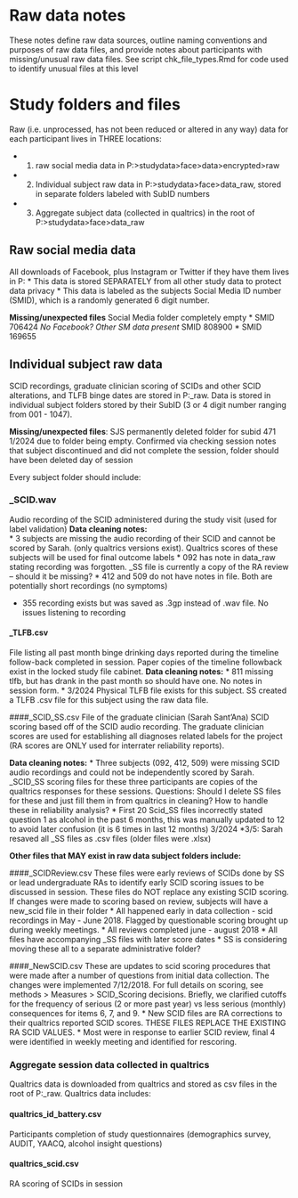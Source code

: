 # Raw data notes
These notes define raw data sources, outline naming conventions and purposes of raw data files, and provide notes about participants with missing/unusual raw data files. See script chk_file_types.Rmd for code used to identify unusual files at this level

# Study folders and files
Raw (i.e. unprocessed, has not been reduced or altered in any way) data for each participant lives in THREE locations: 
  
  * 1) raw social media data in P:>studydata>face>data>encrypted>raw
  * 2) Individual subject raw data in P:>studydata>face>data_raw, stored in separate folders labeled with SubID numbers
  * 3) Aggregate subject data (collected in qualtrics) in the root of P:>studydata>face>data_raw

## Raw social media data 
All downloads of Facebook, plus Instagram or Twitter if they have them lives in P:\studydata\face\data\encrypted\raw
* This data is stored SEPARATELY from all other study data to protect data privacy
* This data is labeled as the subjects Social Media ID number (SMID), which is a randomly generated 6 digit number.

**Missing/unexpected files**
Social Media folder completely empty
  * SMID 706424
*
No Facebook? Other SM data present
  * SMID 808900
  * SMID 169655


## Individual subject raw data
SCID recordings, graduate clinician scoring of SCIDs and other SCID alterations, and TLFB binge dates are stored in P:\studydata\face\data_raw. Data is stored in individual subject folders stored by their SubID (3 or 4 digit number ranging from 001 - 1047). 

**Missing/unexpected files**: SJS permanently deleted folder for subid 471 1/2024 due to folder being empty. Confirmed via checking session notes that subject discontinued and did not complete the session, folder should have been deleted day of session


Every subject folder should include:

### _SCID.wav
Audio recording of the SCID administered during the study visit (used for label validation)
**Data cleaning notes:**  
* 3 subjects are missing the audio recording of their SCID and cannot be scored by Sarah. (only qualtrics versions exist). Qualtrics scores of these subjects will be used for final outcome labels
  * 092 has note in data_raw stating recording was forgotten.   _SS file is currently a copy of the RA review -- should it be missing?
  * 412 and 509 do not have notes in file. Both are potentially short recordings (no symptoms)
  
* 355 recording exists but was saved as .3gp instead of .wav file. No issues listening to recording
 
#### _TLFB.csv
File listing all past month binge drinking days reported during the timeline follow-back completed in session. Paper copies of the timeline followback exist in the locked study file cabinet.
**Data cleaning notes:**
 * 811 missing tlfb, but has drank in the past month so should have one. No notes in session form. 
    * 3/2024 Physical TLFB file exists for this subject. SS created a TLFB .csv file for this subject using the raw data file.


####_SCID_SS.csv
File of the graduate clinician (Sarah Sant'Ana) SCID scoring based off of the SCID audio recording. The graduate clinician scores are used for establishing all diagnoses related labels for the project (RA scores are ONLY used for interrater reliability reports).

**Data cleaning notes:**
* Three subjects (092, 412, 509) were missing SCID audio recordings and could not be independently scored by Sarah. _SCID_SS scoring files for these three participants are copies of the qualtrics responses for these sessions. Questions: Should I delete SS files for these and just fill them in from qualtrics in cleaning? How to handle these in reliability analysis?
* First 20 Scid_SS files incorrectly stated question 1 as alcohol in the past 6 months, this was manually updated to 12 to avoid later confusion (it is 6 times in last 12 months) 3/2024
*3/5: Sarah resaved all _SS files as .csv files (older files were .xlsx)




**Other files that MAY exist in raw data subject folders include:**

####_SCIDReview.csv
These files were early reviews of SCIDs done by SS or lead undergraduate RAs to identify early SCID scoring issues to be discussed in session. These files do NOT replace any existing SCID scoring. If changes were made to scoring based on review, subjects will have a new_scid file in their folder
* All happened early in data collection - scid recordings in May - June 2018. Flagged by questionable scoring brought up during weekly meetings. 
* All reviews completed june - august 2018
* All files have accompanying _SS files with later score dates
* SS is considering moving these all to a separate administrative folder?

####_NewSCID.csv
These are updates to scid scoring procedures that were made after a number of questions from initial data collection. The changes were implemented 7/12/2018. For full details on scoring, see methods > Measures > SCID_Scoring decisions. Briefly, we clarified cutoffs for the frequency of serious (2 or more past year) vs less serious (monthly) consequences for items 6, 7, and 9.
* New SCID files are RA corrections to their qualtrics reported SCID scores. THESE FILES REPLACE THE EXISTING RA SCID VALUES.
* Most were in response to earlier SCID review, final 4 were identified in weekly meeting and identified for rescoring.

### Aggregate session data collected in qualtrics
Qualtrics data is downloaded from qualtrics and stored as csv files in the root of P:\studydata\face\data_raw. Qualtrics data includes:

#### qualtrics_id_battery.csv
Participants completion of study questionnaires (demographics survey, AUDIT, YAACQ, alcohol insight questions) 

#### qualtrics_scid.csv
RA scoring of SCIDs in session




